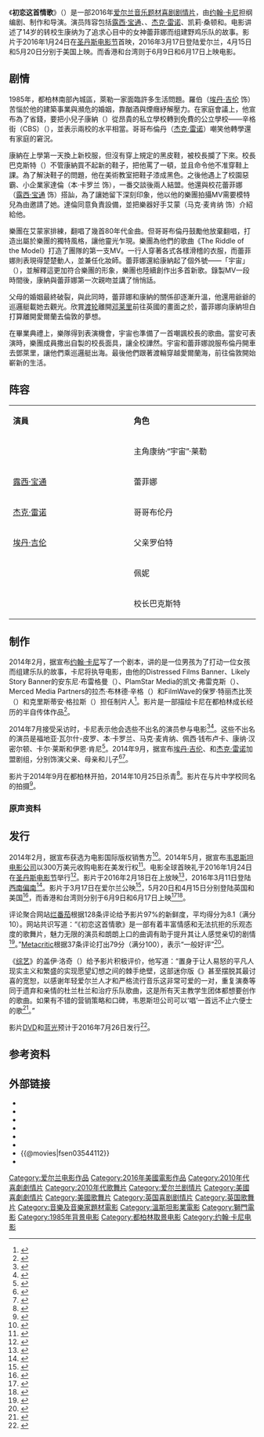 {{NoteTA
|1=zh-tw:艾登·吉倫; zh-hk:艾頓·基倫; zh-cn:埃丹·吉伦
}}
{{NoteTA
|G1=Movie
|G2=Show
|G3=人名
}}

{{Infobox film
| name    =  初恋这首情歌
| original_name  = Sing Street
| image          = Sing_Street_poster.jpg
| alt            = 
| caption        = 台湾剧院上映海报
| director       = [[约翰·卡尼|约翰·卡尼]]
| producer       = {{Plainlist|
* Anthony Bregman
* John Carney
* Kevin Scott Frakes
* Christian Grass
* Martina Niland
* Raj Brinder Sign
* Paul Trijbits
}}
| writer         = 约翰·卡尼
| starring       = {{Plainlist|<!--- per poster billing block --->
* [[露西·宝通|露西·宝通]]
* {{le|玛丽亚·多耶·肯尼迪|Maria Doyle Kennedy}}
* [[埃丹·吉伦|埃丹·吉伦]]
* [[杰克·雷诺|杰克·雷诺]]
* 凯莉·桑顿
* {{le|福迪亚·瓦尔什-匹罗|Ferdia Walsh-Peelo}}
}}
| music          = 
| cinematography = Yaron Orbach
| editing        = {{Plainlist|
* Andrew Marcus
* Julian Ulrichs
}}
| production companies = {{Plainlist|
* Cosmo Films
* Distressed Films
* FilmWave
* Merced Media
* Irish Film Board
* FilmNation Entertainment
* Likely Story
* PalmStar Media
}}
| distributor    = {{Plainlist|
* [[韦恩斯坦电影公司|韦恩斯坦电影公司]] <small>（美国）</small>
* [[狮门影业|狮门影业]] <small>（英国）</small><ref>{{cite web|url=http://www.launchingfilms.com/release-schedule|title=Film Distributor's Association - Past, present and future releases|accessdate=2016-02-19|archive-date=2016-12-23|archive-url=https://web.archive.org/web/20161223095941/http://www.launchingfilms.com/release-schedule|dead-url=no}}</ref>
* 傳影互動 <small>（台湾）</small>
* 高先電影 <small>（香港）</small>
}}
| released       = {{Film date|df=y|2016|01|24|[[圣丹斯电影节|圣丹斯电影节]]|2016|03|17|爱尔兰|2016|04|15|美国|2016|6|9|香港|2016|6|17|台湾|2020|8|7|中国（[[全国艺联|全国艺联]]）}}
| runtime        = 105分钟<!--Theatrical runtime: 105:36--><ref>{{cite web | url=http://www.bbfc.co.uk/releases/sing-street-film-0 | title=''SING STREET'' (12A) | work=British Board of Film Classification | date=2016-03-15 | accessdate=2016-03-15 | archive-date=2017-01-06 | archive-url=https://web.archive.org/web/20170106102800/http://www.bbfc.co.uk/releases/sing-street-film-0 | dead-url=no }}</ref>
| country        = {{Plainlist|
* {{IRE}}
* {{USA}}
* {{UK}}
}}
| language       = 英语
| budget         = 
| gross          = 830万美元<ref>{{cite web|url=http://www.boxofficemojo.com/movies/?id=singstreet.htm|title=Sing Street (2016)|work=Box Office Mojo|accessdate=2016-07-05|archive-date=2016-07-11|archive-url=https://web.archive.org/web/20160711132632/http://www.boxofficemojo.com/movies/?id=singstreet.htm|dead-url=no}}</ref>
| cn_name   =  初恋这首情歌
| hk_name  =   初戀無限JAM
| tw_name   =  搖滾青春戀習曲
}}

《'''初恋这首情歌'''》（{{lang-en|''Sing Street''}}）是一部2016年[[爱尔兰|爱尔兰]][[音乐电影|音乐题材]][[喜剧片|喜剧]][[剧情片|剧情片]]，由[[约翰·卡尼|约翰·卡尼]]担纲编剧、制作和导演。演员阵容包括[[露西·宝通|露西·宝通]]、{{le|玛丽亚·多耶·肯尼迪|Maria Doyle Kennedy}}、[[杰克·雷诺|杰克·雷诺]]、凯莉·桑顿和{{le|福迪亚·瓦尔什-匹罗|Ferdia Walsh-Peelo}}。电影讲述了14岁的转校生康纳为了追求心目中的女神蕾菲娜而组建野鸡乐队的故事。影片于2016年1月24日在[[圣丹斯电影节|圣丹斯电影节]]首映，2016年3月17日登陆爱尔兰，4月15日和5月20日分别于美国上映。而香港和台湾则于6月9日和6月17日上映电影。

== 剧情 ==
1985年，都柏林南部內城區，萊勒一家面臨許多生活問題。羅伯（[[埃丹·吉伦|埃丹·吉伦]] 饰）苦惱於他的建築事業與瀕危的婚姻，靠酗酒與煙癮紓解壓力。在家庭會議上，他宣布為了省錢，要把小兒子康納（{{le|福迪亚·瓦尔什-匹罗|Ferdia Walsh-Peelo}}）從昂貴的私立學校轉到免費的公立學校——辛格街（CBS）（{{lang|en|Synge Street CBS}}），並表示兩校的水平相當。哥哥布倫丹（[[杰克·雷诺|杰克·雷诺]]）嘲笑他轉學還有家庭的窘況。

康納在上學第一天換上新校服，但沒有穿上規定的黑皮鞋，被校長攔了下來。校長巴克斯特（{{le|唐·维彻利|Don Wycherley}}）不管康納買不起新的鞋子，把他罵了一頓，並且命令他不准穿鞋上課。為了解決鞋子的問題，他在美術教室把鞋子漆成黑色。之後他遇上了校園惡霸、小企業家達倫（本·卡罗兰 饰），一番交談後兩人結盟。他還與校花蕾菲娜（[[露西·宝通|露西·宝通]] 饰）搭訕，為了讓她留下深刻印象，他以他的樂團拍攝MV需要模特兒為由邀請了她。達倫同意負責設備，並把樂器好手艾蒙（马克·麦肯纳 饰）介紹給他。

樂團在艾蒙家排練，翻唱了幾首80年代金曲。但哥哥布倫丹鼓勵他放棄翻唱，打造出屬於樂團的獨特風格，讓他靈光乍現。樂團為他們的歌曲《The Riddle of the Model》打造了團隊的第一支MV。一行人穿著各式各樣滑稽的衣服，而蕾菲娜則表現得楚楚動人，並兼任化妝師。蕾菲娜還給康納起了個外號——「宇宙」（{{lang|en|Cosmo}}），並解釋這更加符合樂團的形象，樂團也陸續創作出多首新歌。錄製MV一段時間後，康納與蕾菲娜第一次親吻並講了悄悄話。

父母的婚姻最終破裂，與此同時，蕾菲娜和康納的關係卻逐漸升溫，他還用爺爺的巡邏艇載她去{{le|多吉岛|Dalkey Island}}觀光。欣賞[[滚装船|渡轮]]離開[[邓莱里|邓莱里]]前往英國的畫面之於，蕾菲娜向康納坦白打算離開愛爾蘭去倫敦的夢想。

在畢業典禮上，樂隊得到表演機會，宇宙也準備了一首嘲諷校長的歌曲。當安可表演時，樂團成員撒出自製的校長面具，讓全校譁然。宇宙和蕾菲娜說服布倫丹開車去鄧萊里，讓他們乘巡邏艇出海。最後他們跟著渡輪穿越愛爾蘭海，前往倫敦開始嶄新的生活。

== 阵容 ==
{|class="wikitable" width="50%" style="font-size:100%;"
|- style="background:lightgreen; color:snow" align=center
|style="width:5%"|'''演員'''
|style="width:5%"|'''角色'''
|-align=center
|{{le|福迪亚·瓦尔什-匹罗|Ferdia Walsh-Peelo}}
|主角康纳·“宇宙”·莱勒<br/>{{lang|en|Conor "Cosmo" Lalor}}

|-align=center
|[[露西·宝通|露西·宝通]]
|蕾菲娜<br/>{{lang|en|Raphina}}

|-align=center
|[[杰克·雷诺|杰克·雷诺]]
|哥哥布伦丹<br/>{{lang|en|Brendan}}

|-align=center
|[[埃丹·吉伦|埃丹·吉伦]]
|父亲罗伯特<br/>{{lang|en|Robert}}

|-align=center
|{{le|玛丽亚·多耶·肯尼迪|Maria Doyle Kennedy}}
|佩妮<br/>{{lang|en|Penny}}

|-align=center
|{{le|唐·维彻利|Don Wycherley}}
|校长巴克斯特<br/>{{lang|en|Brother Baxter}}
|}

== 制作 ==
2014年2月，据宣布[[约翰·卡尼|约翰·卡尼]]写了一个剧本，讲的是一位男孩为了打动一位女孩而组建乐队的故事，卡尼将执导电影，由他的Distressed Films Banner、Likely Story Banner的安东尼·布雷格曼（{{lang|en|Anthony Bregman}}）、PlamStar Media的凯文·弗雷克斯（{{lang|en|Kevin Frakes}}）、Merced Media Partners的拉杰·布林德·辛格（{{lang|en|Raj Brinder Singh}}）和FilmWave的保罗·特丽杰比茨（{{lang|en|Paul Trijbits}}）和克里斯蒂安·格拉斯（{{lang|en|Christian Grass}}）担任制片人<ref name="McNary">{{cite web|url=http://variety.com/2014/film/news/berlin-bono-the-edge-on-board-for-john-carneys-sing-street-1201089781/|title=Berlin: Bono, The Edge on Board for John Carney’s ‘Sing Street’|publisher=Variety.com|first=Dave|last=McNary|date=2014-02-06|accessdate=2016-01-19|archive-date=2016-02-22|archive-url=https://web.archive.org/web/20160222091815/http://variety.com/2014/film/news/berlin-bono-the-edge-on-board-for-john-carneys-sing-street-1201089781/|dead-url=no}}</ref>。影片是一部描绘卡尼在都柏林成长经历的半自传体作品<ref name="www.hitfix.com">{{cite news|url=http://www.hitfix.com/news/once-director-reteaming-with-u2-on-new-movie/|title='Once' director reteaming with U2 on new movie|publisher=HitFix|accessdate=2016-01-19|archive-date=2016-06-19|archive-url=https://web.archive.org/web/20160619025016/http://www.hitfix.com/news/once-director-reteaming-with-u2-on-new-movie|dead-url=no}}</ref>。

2014年7月接受采访时，卡尼表示他会选些不出名的演员参与电影<ref>{{cite web|url=http://www.iftn.ie/news/?act1=record&only=1&aid=73&rid=4287324&tpl=archnews&force=1|title=John Carney Will Cast Unknown Actors in ‘Sing Street’|publisher=Iftn.ie|first=Deirdre|last=Molumby|date=2014-07-01|accessdate=2016-01-19|archive-date=2016-01-26|archive-url=https://web.archive.org/web/20160126093234/http://www.iftn.ie/news/?act1=record&only=1&aid=73&rid=4287324&tpl=archnews&force=1|dead-url=no}}</ref><ref>{{cite web|url=http://www.comingsoon.net/movies/features/120042-interview-once-director-john-carney-begins-again|title=Interview: Once Director John Carney Begins Again|publisher=Comingsoon.net|first=Edward|last=Douglas|date=2014-07-01|accessdate=2016-01-19|archive-date=2016-01-29|archive-url=https://web.archive.org/web/20160129060750/http://www.comingsoon.net/movies/features/120042-interview-once-director-john-carney-begins-again|dead-url=no}}</ref>。这些不出名的演员是福地亚·瓦尔什-皮罗、本·卡罗兰、马克·麦肯纳、佩西·钱布卢卡、康纳·汉密尔顿、卡尔·莱斯和伊恩·肯尼<ref>{{cite web|url=http://www.twcpublicity.com/downloads/production/sing_street_production_notes.pdf|title=Sing Street Production Notes|publisher=TWCPublicity.com|accessdate=2016-01-19|archive-url=https://web.archive.org/web/20160125232954/http://www.twcpublicity.com/downloads/production/sing_street_production_notes.pdf|archive-date=2016-01-25|dead-url=yes}}</ref>。2014年9月，据宣布[[埃丹·吉伦|埃丹·吉伦]]、{{le|玛丽亚·多耶·肯尼迪|Maria Doyle Kennedy}}和[[杰克·雷诺|杰克·雷诺]]加盟剧组，分别饰演父亲、母亲和儿子<ref>{{cite web|url=http://www.independent.ie/entertainment/movies/movie-news/lovehates-aiden-gillen-will-join-jack-reynor-for-john-carneys-new-film-sing-street-30587576.html|title=Love/Hate's Aiden Gillen will join Jack Reynor for John Carney's new film Sing Street|publisher=Independent.ie|first=Laura|last=Butler|date=2014-09-17|accessdate=2016-01-19|archive-date=2016-01-28|archive-url=https://web.archive.org/web/20160128231739/http://www.independent.ie/entertainment/movies/movie-news/lovehates-aiden-gillen-will-join-jack-reynor-for-john-carneys-new-film-sing-street-30587576.html|dead-url=no}}</ref><ref>{{cite web|url=http://www.iftn.ie/news/?act1=record&only=1&aid=73&rid=4287539&tpl=archnews&force=1|title=Aiden Gillen Joins Maria Doyle Kennedy and Jack Reynor in John Carney’s Sing Street’.|publisher=Iftn.ie|first=Sean|last=Brosnan|date=2014-09-17|accessdate=2016-01-19|archive-date=2016-01-26|archive-url=https://web.archive.org/web/20160126102647/http://www.iftn.ie/news/?act1=record&only=1&aid=73&rid=4287539&tpl=archnews&force=1|dead-url=no}}</ref>。

影片于2014年9月在都柏林开拍，2014年10月25日杀青<ref>{{cite web|url=http://www.ssninsider.com/on-the-set-for-102714-russell-crowe-ryan-gosling-start-shooting-the-nice-guys-kate-beckinsale-wraps-the-disappointments-room/|title=On the Set for 10/27/14: Russell Crowe & Ryan Gosling Start Shooting ‘The Nice Guys’, Kate Beckinsale Wraps ‘The Disappointments Room’|publisher=SsnInsider.com|author=SSNInsider Staff|date=2014-01-27|accessdate=2016-01-19|deadurl=yes|archiveurl=https://web.archive.org/web/20160126182645/http://www.ssninsider.com/on-the-set-for-102714-russell-crowe-ryan-gosling-start-shooting-the-nice-guys-kate-beckinsale-wraps-the-disappointments-room/|archivedate=2016-01-26}}</ref>。影片在与片中学校同名的{{le|辛格街基督教兄弟学校|Synge Street CBS|辛格街CBS}}拍摄<ref name="rte-1">{{cite news|url=http://www.rte.ie/ten/news/2014/1023/654426-sing-street/|title=Look! Photos from Sing Street set in Dublin|date=2014-10-23|publisher=RTÉ TEN|accessdate=2016-01-19|archive-date=2016-01-26|archive-url=https://web.archive.org/web/20160126102719/http://www.rte.ie/ten/news/2014/1023/654426-sing-street/|dead-url=no}}</ref>。

=== 原声资料 ===
{{Infobox album
| Name  = Sing Street (Original Motion Picture Soundtrack)
| Type  = [[原声带|原声带]]
| Artist = Various Artist
| Cover  = <!-- 檔案不存在 Sing Street Original Soundtrack.jpg -->
| Released = 2016年3月18日<ref name="soundtrack1">{{cite news|url=http://filmmusicreporter.com/2016/03/17/sing-street-soundtrack-details/|title=‘Sing Street’ Soundtrack Details|date=2016-03-17|publisher=filmmusicreporter.com|accessdate=2016-03-27|archive-date=2016-03-27|archive-url=https://web.archive.org/web/20160327131120/http://filmmusicreporter.com/2016/03/17/sing-street-soundtrack-details|dead-url=no}}</ref>
| Genre  = 原声带
| Length = 48:10     
| Producer = 
| Label  = [[迪卡唱片公司|迪卡唱片公司]]
| Chronology = [[迪卡唱片公司|迪卡唱片公司]]
| This album = 
| Next album = 
}}

{{Track listing
| total_length = 48:10
| all_music    = Various Artist
| music_credits=
| headline     = Sing Street (Original Motion Picture Soundtrack)
| extra_column = 
| title1       = Rock N Roll Is a Risk" (Dialogue) - Jack Reynor
| extra1       = 
| length1      = 0:05
| title2       = Stay Clean - [[摩托头|摩托头]]
| extra2       = 
| length2      = 2:40
| title3       = The Riddle of Model - Sing Street
| extra3       = 
| length3      = 1:49
| title4       = Rio - [[杜兰杜兰|杜兰杜兰]]
| extra4       = 
| length4      = 5:29
| title5       = Up - Sing Street
| extra5       =  
| length5      = 2:44
| title6       = To Find You - Sing Street
| extra6       = 
| length6      = 3:20
| title7       = Town Called Malice - [[The_Jam|The Jam]]
| extra7       = 
| length7      = 2:53
| title8       = In Between Days - [[治疗乐队|治疗乐队]]
| extra8       =  
| length8      = 2:57
| title9       = A Beautiful Sea - Sing Street
| extra9       =  
| note9        = 
| length9      = 3:04
| title10      = Maneater - [[霍尔与奥兹|霍尔与奥兹]]
| extra10      = 
| length10     = 4:30
| title11      = Steppin' Out - {{le|乔·杰克逊|Joe Jackson (musician)}}
| extra11      = 
| note11       = 
| length11     = 4:19
| title12      = Drive It Like You Stole It - Sing Street
| extra12      = 
| length12     = 3:36
| title13      = Up (Bedroom Mix) - Sing Street
| extra13      = 
| length13     = 2:02
| title14      = Pop Muzik - {{le|M乐队|M (band}}
| extra14      = 
| length14     = 3:19
| title15      = Girls - Sing Street
| extra15      =  
| length15     = 1:58
| title16      = Brown Shoes - Sing Street
| extra16      = 
| length16     = 2:52
| title17      = Go Now - [[亚当·李维|亚当·李维]]
| extra17      = 
| length17     = 3:53
}}

== 发行 ==
2014年2月，据宣布{{le|电影国度娱乐|FilmNation Entertianment}}获选为电影国际版权销售方<ref>{{cite web|url=http://deadline.com/2014/02/berlin-john-carneys-sing-street-with-u2s-bono-and-the-edge-to-be-sold-offshore-by-filmnation-678261/|title=Berlin: John Carney’s 'Sing Street' With U2's Bono And The Edge To Be Sold Offshore By FilmNation|publisher=Deadline.com|first=Mike|last=Fleming Jr|date=2014-02-06|accessdate=2016-01-19|archive-date=2016-01-26|archive-url=https://web.archive.org/web/20160126035922/http://deadline.com/2014/02/berlin-john-carneys-sing-street-with-u2s-bono-and-the-edge-to-be-sold-offshore-by-filmnation-678261/|dead-url=no}}</ref>。2014年5月，据宣布[[韦恩斯坦电影公司|韦恩斯坦电影公司]]以300万美元收购电影在美发行权<ref>{{cite web|url=http://variety.com/2014/film/festivals/cannes-weinstein-co-picks-up-john-carneys-sing-street-1201184314/|title=CANNES: Weinstein Co. Picks Up John Carney’s ‘Sing Street’|publisher=Variety.com|first=Ramin|last=Seetoodeh|date=2014-05-17|accessdate=2016-01-19|archive-date=2016-02-02|archive-url=https://web.archive.org/web/20160202114934/http://variety.com/2014/film/festivals/cannes-weinstein-co-picks-up-john-carneys-sing-street-1201184314/|dead-url=no}}</ref>。电影全球首映礼于2016年1月24日在[[圣丹斯电影节|圣丹斯电影节]]举行<ref name="Sing Street">{{cite web|url=https://www.sundance.org/projects/sing-street|title=Sing Street|publisher=Sundance.org|accessdate=2016-01-19|archive-date=2019-07-31|archive-url=https://web.archive.org/web/20190731212235/https://www.sundance.org/projects/sing-street}}</ref>。影片于2016年2月18日在{{le|都柏林国际电影节|Dublin International Film Festival}}上放映<ref name="screendaily-1">{{cite web|url=http://www.screendaily.com/news/sing-street-to-open-dublin-film-festival/5098160.article|title='Sing Street' to open Dublin film festival|publisher=ScreenDaily.com|first=Adam|last=Chapman|date=2015-12-17|accessdate=2016-01-19|archive-date=2016-01-29|archive-url=https://web.archive.org/web/20160129203434/http://www.screendaily.com/news/sing-street-to-open-dublin-film-festival/5098160.article|dead-url=no}}</ref>，2016年3月11日登陆[[西南偏南|西南偏南]]<ref name="sxsw-1">{{cite web|url=http://schedule.sxsw.com/2016/events/event_FS19884|title=SXSW schedule Sing Street|publisher=South by Southwest|accessdate=2016-05-06|archive-date=2016-05-15|archive-url=https://web.archive.org/web/20160515032640/http://schedule.sxsw.com/2016/events/event_FS19884|dead-url=no}}</ref>。影片于3月17日在爱尔兰公映<ref>{{cite web|url=http://www.rte.ie/ten/news/2016/0125/762879-rave-reviews-for-john-sing-street/|title=Rave reviews for Carney's Sing Street at Sundance|date=2016-01-25|work=RTÉ.ie|accessdate=2016-07-26|archive-date=2016-02-13|archive-url=https://web.archive.org/web/20160213035640/http://www.rte.ie/ten/news/2016/0125/762879-rave-reviews-for-john-sing-street/|dead-url=no}}</ref>，5月20日和4月15日分别登陆英国和美国<ref name="D'Alessandro">{{cite web|url=http://deadline.com/2016/02/sing-street-hands-of-stone-release-dates-weinstein-co-1201707992/|title=Weinstein Co. Dates ‘Sing Street’ & Roberto Duran Boxing Title 'Hands of Stone'|publisher=[[Deadline.com|Deadline.com]]|first=Anthony|last=D'Alessandro|date=2016-02-23|accessdate=2016-02-23|archive-date=2016-05-04|archive-url=https://web.archive.org/web/20160504142127/http://deadline.com/2016/02/sing-street-hands-of-stone-release-dates-weinstein-co-1201707992/|dead-url=no}}</ref>，而香港和台湾则分别于6月9日和6月17日上映<ref>{{cite web|url=http://hk.apple.nextmedia.com/supplement/culture/art/20160619/19660143|title=【果籽影評】《初戀無限Jam》有好歌邊使大卡士|publisher=[[苹果日报_(香港)|苹果日报]]|date=2016-06-19|accessdate=2016-07-26|language=zh-hk|archive-date=2016-07-24|archive-url=https://web.archive.org/web/20160724043242/http://hk.apple.nextmedia.com/supplement/culture/art/20160619/19660143|dead-url=no}}</ref><ref>{{cite web|url=http://www.chinatimes.com/cn/realtimenews/20160616006508-260404|title=《摇滚青春恋习曲》还有80年代音乐|publisher=[[中时电子报|中时电子报]]|date=2016-06-16|accessdate=2016-07-26|language=zh-tw|archive-date=2016-07-04|archive-url=https://web.archive.org/web/20160704131022/http://www.chinatimes.com/cn/realtimenews/20160616006508-260404|dead-url=no}}</ref>。

评论聚合网站[[烂番茄|烂番茄]]根据128条评论给予影片97%的新鲜度，平均得分为8.1（满分10）。网站共识写道：“《初恋这首情歌》是一部有着丰富情感和无法抗拒的乐观态度的歌舞片，魅力无限的演员和朗朗上口的曲调有助于提升其让人感觉亲切的剧情<ref>{{cite web | url=http://www.rottentomatoes.com/m/sing_street/ | title=Sing Street (2016) | work=Rotten Tomatoes | publisher=Flixster | accessdate=2016-03-15 | archive-date=2017-01-06 | archive-url=https://web.archive.org/web/20170106102417/https://www.rottentomatoes.com/m/sing_street/ | dead-url=no }}</ref>。”[[Metacritic|Metacritic]]根据37条评论打出79分（满分100），表示“一般好评”<ref>{{cite web | url=http://www.metacritic.com/movie/sing-street | title=Sing Street reviews | work=Metacritic | publisher=CBS Interactive | accessdate=2016-03-15 | archive-date=2016-07-09 | archive-url=https://web.archive.org/web/20160709011410/http://www.metacritic.com/movie/sing-street | dead-url=no }}</ref>。

《[[综艺_(杂志)|综艺]]》的盖伊·洛奇（{{lang|en|Guy Lodge}}）给予影片积极评价，他写道：“置身于让人易怒的平凡人现实主义和繁盛的实现愿望幻想之间的棘手绝壁，这部迷你版《{{le|追梦者|The Commitments (film)}}》甚至摆脱其最讨喜的宽恕，以感谢年轻爱尔兰人才和严格流行音乐这非常可爱的一对，重复演奏等同于遗弃和亲情的杜兰杜兰和治疗乐队歌曲，这是所有天主教学生团体都想要创作的歌曲。如果有不错的营销策略和口碑，韦恩斯坦公司可以‘唱’一首远不止六便士的歌<ref>{{cite web|url=http://variety.com/2016/film/reviews/sing-street-review-1201687683/|title=Sundance Film Review: 'Sing Street'|publisher=Variety.com|first=Guy|last=Lodge|date=2016-01-25|accessdate=2016-01-31|archive-date=2016-01-29|archive-url=https://web.archive.org/web/20160129061823/http://variety.com/2016/film/reviews/sing-street-review-1201687683/|dead-url=no}}</ref>。”

影片[[DVD|DVD]]和[[蓝光|蓝光]]预计于2016年7月26日发行<ref>{{cite web|url=http://www.wearemoviegeeks.com/2016/06/sing-street-arrives-blu-ray-dvd-digital-hd-demand-july-26/|title=SING STREET Arrives on Blu-ray, DVD, Digital HD and On Demand on July 26|publisher=We are movie geeks|first=Stockman|last=Tom|date=2016-06-14|accessdate=2016-07-26|archive-date=2016-08-19|archive-url=https://web.archive.org/web/20160819064438/http://www.wearemoviegeeks.com/2016/06/sing-street-arrives-blu-ray-dvd-digital-hd-demand-july-26/|dead-url=no}}</ref>。

== 参考资料 ==
{{reflist|2}}
== 外部链接 ==
* {{IMDb title|3544112}}
* {{Mojo title|singstreet}}
* {{Rotten Tomatoes|sing_street}}
* {{Metacritic film|sing-street}}
* {{Mtime|223793}}
* {{douban}}
* {{@movies|fsen03544112}}
* {{Yahoomovie id|6284}}

{{DEFAULTSORT:Sing Street}}
[[Category:爱尔兰电影作品|Category:爱尔兰电影作品]]
[[Category:2016年美國電影作品|Category:2016年美國電影作品]]
[[Category:2010年代喜劇劇情片|Category:2010年代喜劇劇情片]]
[[Category:2010年代歌舞片|Category:2010年代歌舞片]]
[[Category:爱尔兰剧情片|Category:爱尔兰剧情片]]
[[Category:美國喜劇劇情片|Category:美國喜劇劇情片]]
[[Category:美國歌舞片|Category:美國歌舞片]]
[[Category:英国喜剧剧情片|Category:英国喜剧剧情片]]
[[Category:英国歌舞片|Category:英国歌舞片]]
[[Category:音樂及音樂家題材電影|Category:音樂及音樂家題材電影]]
[[Category:溫斯坦影業電影|Category:溫斯坦影業電影]]
[[Category:獅門電影|Category:獅門電影]]
[[Category:1985年背景电影|Category:1985年背景电影]]
[[Category:都柏林取景电影|Category:都柏林取景电影]]
[[Category:约翰·卡尼电影|Category:约翰·卡尼电影]]